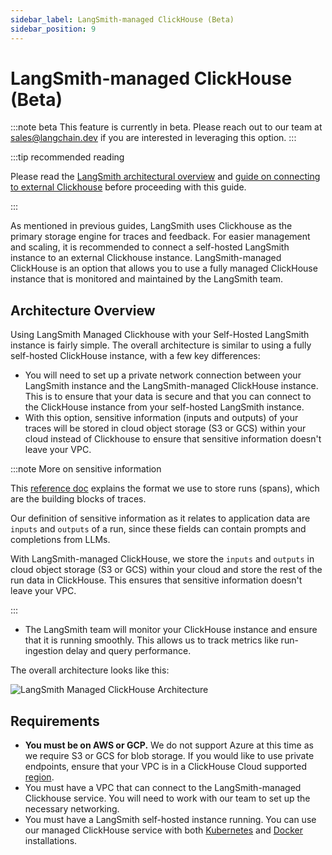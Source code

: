 ```yaml
---
sidebar_label: LangSmith-managed ClickHouse (Beta)
sidebar_position: 9
---
```


# LangSmith-managed ClickHouse (Beta)

:::note beta
This feature is currently in beta. Please reach out to our team at sales@langchain.dev if you are interested in leveraging this option.
:::

:::tip recommended reading

Please read the [LangSmith architectural overview](./architectural_overview) and [guide on connecting to external Clickhouse](./configuration/external_clickhouse) before proceeding with this guide.

:::

As mentioned in previous guides, LangSmith uses Clickhouse as the primary storage engine for traces and feedback.
For easier management and scaling, it is recommended to connect a self-hosted LangSmith instance to an external Clickhouse instance. LangSmith-managed ClickHouse is an option that allows you to use a fully managed ClickHouse instance that is monitored and maintained by the LangSmith team.

## Architecture Overview

Using LangSmith Managed Clickhouse with your Self-Hosted LangSmith instance is fairly simple. The overall architecture is similar to using a fully self-hosted ClickHouse instance, with a few key differences:

- You will need to set up a private network connection between your LangSmith instance and the LangSmith-managed ClickHouse instance. This is to ensure that your data is secure and that you can connect to the ClickHouse instance from your self-hosted LangSmith instance.
- With this option, sensitive information (inputs and outputs) of your traces will be stored in cloud object storage (S3 or GCS) within your cloud instead of Clickhouse to ensure that sensitive information doesn't leave your VPC.

:::note More on sensitive information

This [reference doc](../reference/data_formats/run_data_format) explains the format we use to store runs (spans), which are the building blocks of traces.

Our definition of sensitive information as it relates to application data are `inputs` and `outputs` of a run, since these fields can contain prompts and completions from LLMs.

With LangSmith-managed ClickHouse, we store the `inputs` and `outputs` in cloud object storage (S3 or GCS) within your cloud and store the rest of the run data in ClickHouse. This ensures that sensitive information doesn't leave your VPC.

:::

- The LangSmith team will monitor your ClickHouse instance and ensure that it is running smoothly. This allows us to track metrics like run-ingestion delay and query performance.

The overall architecture looks like this:

![LangSmith Managed ClickHouse Architecture](./static/langsmith_managed_clickhouse_architecture.png)

## Requirements

- **You must be on AWS or GCP.** We do not support Azure at this time as we require S3 or GCS for blob storage. If you would like to use private endpoints, ensure that your VPC is in a ClickHouse Cloud supported [region](https://clickhouse.com/docs/en/cloud/reference/supported-regions).
- You must have a VPC that can connect to the LangSmith-managed Clickhouse service. You will need to work with our team to set up the necessary networking.
- You must have a LangSmith self-hosted instance running. You can use our managed ClickHouse service with both [Kubernetes](./installation/kubernetes) and [Docker](./installation/docker) installations.
